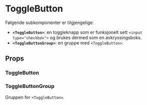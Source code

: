 
<Meta of={ToggleButtonStories} />

# ToggleButton

<ComponentLinkRow
  docsHref="https://design.domstol.no/987b33f71/p/93162b-togglebutton/b/5004f4"
  figmaHref="https://www.figma.com/file/ewqSDmkgqDQ5PyOsRp4V5b/?node-id=6990%3A142094"
  githubHref="https://github.com/domstolene/designsystem/tree/main/packages/components/src/components/ToggleButton"
  storybookHref="https://domstolene.github.io/designsystem/?path=/story/dds-components-components-togglebutton--default"
  withBottomSpacing
/>

Følgende subkomponenter er tilgjengelige:

- **`<ToggleButton>`**: en toggleknapp som er funksjonelt sett `<input type="checkbox">` og brukes dermed som en avkryssingsboks.
- **`<ToggleButtonGroup>`**: en gruppe med `<ToggleButton>`.

## Props

### ToggleButton

<Canvas of={ToggleButtonStories.Default} sourceState="shown" />
<Controls of={ToggleButtonStories.Default} />

### ToggleButtonGroup

Gruppen for `<ToggleButton>`.

<Canvas of={ToggleButtonGroupStories.Default} sourceState="shown" />
<Controls of={ToggleButtonGroupStories.Default} />

